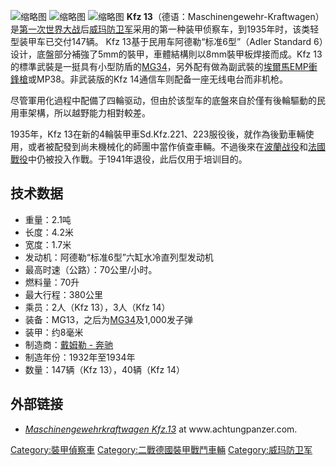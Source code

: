 {{expand|time=2017-01-20T15:13:40+00:00}}
{{refimprove|time=2017-01-20T14:59:47+00:00}}
[[File:V_rekonstrukcja_Bitwy_pod_Mławą_1523.jpg|缩略图]]
[[File:Bundesarchiv_Bild_102-04719A,_Lüneburger_Heide,_Manöver_des_VI._Armeekorps.jpg|缩略图]]
[[File:Bundesarchiv_Bild_146-2005-0138,_Herbstmanöver_des_Gruppenkommandos_2.jpg|缩略图]]
'''Kfz 13'''（德语：Maschinengewehr-Kraftwagen）是[[第一次世界大战|第一次世界大战]]后[[威瑪防衛軍|威玛防卫军]]采用的第一种装甲侦察车，到1935年时，该类轻型装甲车已交付147辆。 Kfz 13基于民用车阿德勒“标准6型”（Adler Standard 6）设计，底盤部分補強了5mm的裝甲，車體結構則以8mm裝甲板焊接而成。Kfz 13的標準武裝是一挺具有小型防盾的[[MG34|MG34]]，另外配有做為副武裝的[[埃爾馬EMP衝鋒槍|埃爾馬EMP衝鋒槍]]或MP38。非武装版的Kfz 14通信车则配备一座无线电台而非机枪。

尽管軍用化過程中配備了四輪驱动，但由於该型车的底盤來自於僅有後輪驅動的民用車架構，所以越野能力相對較差。

1935年，Kfz 13在新的4輪裝甲車Sd.Kfz.221、223服役後，就作為後勤車輛使用，或者被配發到尚未機械化的師團中當作偵查車輛。不過後來在[[波蘭战役|波蘭战役]]和[[法國戰役|法國戰役]]中仍被投入作戰。于1941年退役，此后仅用于培训目的。

== 技术数据 ==
* 重量：2.1吨
* 长度：4.2米 
* 宽度：1.7米 
* 发动机：阿德勒“标准6型”六缸水冷直列型发动机
* 最高时速（公路）：70公里/小时。 
* 燃料量：70升
* 最大行程：380公里
* 乘员：2人（Kfz 13），3人（Kfz 14）
* 装备：MG13，之后为[[MG34通用機槍|MG34]]及1,000发子弹
* 装甲：约8毫米
* 制造商：[[戴姆勒|戴姆勒 - 奔驰]]
* 制造年份：1932年至1934年 
* 数量：147辆（Kfz 13），40辆（Kfz 14）

== 外部链接 ==
* [https://web.archive.org/web/20090501141626/http://www.achtungpanzer.com/votw/kfz1314.htm ''Maschinengewehrkraftwagen Kfz.13''] at www.achtungpanzer.com.
{{二次大戰德軍AFVs}}
[[Category:裝甲偵察車|Category:裝甲偵察車]]
[[Category:二戰德國裝甲戰鬥車輛|Category:二戰德國裝甲戰鬥車輛]]
[[Category:威玛防卫军|Category:威玛防卫军]]